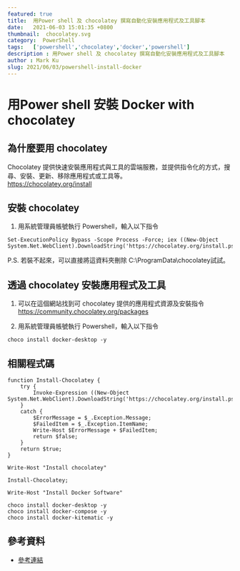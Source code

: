 ```yaml
---
featured: true
title:  用Power shell 及 chocolatey 撰寫自動化安裝應用程式及工具腳本
date:   2021-06-03 15:01:35 +0800
thumbnail:  chocolatey.svg
category:  PowerShell
tags:   ['powershell','chocolatey','docker','powershell']
description : 用Power shell 及 chocolatey 撰寫自動化安裝應用程式及工具腳本
author : Mark Ku
slug: 2021/06/03/powershell-install-docker
---
```

# 用Power shell 安裝 Docker with chocolatey

## 為什麼要用 chocolatey
Chocolatey 提供快速安裝應用程式與工具的雲端服務，並提供指令化的方式，搜尋、安裝、更新、移除應用程式或工具等。<br/>
https://chocolatey.org/install

## 安裝 chocolatey
1. 用系統管理員帳號執行 Powershell，輸入以下指令

```
Set-ExecutionPolicy Bypass -Scope Process -Force; iex ((New-Object System.Net.WebClient).DownloadString('https://chocolatey.org/install.ps1'))  
```
P.S. 若裝不起來，可以直接將這資料夾刪除 C:\ProgramData\chocolatey試試。  

## 透過 chocolatey 安裝應用程式及工具
1. 可以在這個網站找到可 chocolatey 提供的應用程式資源及安裝指令 <br/>
https://community.chocolatey.org/packages

2. 用系統管理員帳號執行 Powershell，輸入以下指令

```
choco install docker-desktop -y
```

## 相關程式碼

```
function Install-Chocolatey {
    try {
        Invoke-Expression ((New-Object System.Net.WebClient).DownloadString('https://chocolatey.org/install.ps1'));
    }
    catch {
        $ErrorMessage = $_.Exception.Message;
        $FailedItem = $_.Exception.ItemName;
        Write-Host $ErrorMessage + $FailedItem;
        return $false;
    }
    return $true;
}

Write-Host "Install chocolatey"

Install-Chocolatey;

Write-Host "Install Docker Software"

choco install docker-desktop -y
choco install docker-compose -y
choco install docker-kitematic -y
```
## 參考資料
* [參考連結](https://www.how2shout.com/how-to/how-to-install-chocolatey-on-windows-11-using-powershell.html)
